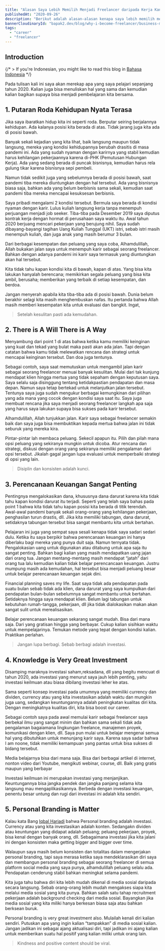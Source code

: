 ```yaml
---
title: "Alasan Saya Lebih Memilih Menjadi Freelancer daripada Kerja Kantoran"
publishedAt: "2020-09-26"
description: "Berikut adalah alasan-alasan kenapa saya lebih memilih menjadi pekerja serabutan (freelancer) daripada kerja kantoran"
bannerCloudinaryId: "bapak2.dev/blog/why-i-become-freelancer/business-man-ga172abfa3_1280_lscdfo"
tags:
  - "career"
  - "freelancer"
---
```


## Introduction

{/* > If you're Indonesian, you might like to read this blog in [Bahasa Indonesia](/blog/id-2022-retrospective) */}

Pada tulisan kali ini saya akan merekap apa yang saya pelajari sepanjang tahun 2020. Kalian juga bisa menuliskan hal yang sama dan kemudian kalian bagikan supaya bisa menjadi pembelajaran kita bersama.

## 1. Putaran Roda Kehidupan Nyata Terasa

Jika saya ibaratkan hidup kita ini seperti roda. Berputar seiring berjalannya kehidupan. Ada kalanya posisi kita berada di atas. Tidak jarang juga kita ada di posisi bawah.

Banyak sekali kejadian yang kita lihat, baik langsung maupun tidak langsung, mereka yang kondisi kehidupannya berubah drasitis di masa pandemi ini. Ada yang sudah nyaman dengan karirnya yang stabil kemudian harus kehilangan pekerjaannya karena di-PHK (Pemutusan Hubungan Kerja). Ada yang sedang berada di puncak bisnisnya, kemudian harus rela gulung tikar karena bisnisnya sepi pembeli.

Namun tidak sedikit juga yang sebelumnya berada di posisi bawah, saat pandemi tiba mereka diuntungkan dengan hal tersebut. Ada yang bisnisnya biasa saja, bahkan ada yang belum berbisnis sama sekali, kemudian saat pandemi tiba mereka mencapai kesuksesan berbisnis.

Saya pribadi mengalami 2 kondisi tersebut. Bermula saya berada di kondisi nyaman dengan karir. Lulus kuliah langsung kerja tanpa menempuh perjuangan menjadi job seeker. Tiba-tiba pada Desember 2019 saya diputus kontrak kerja dengan hormat di perusahaan saya waktu itu. Awal tahun 2020 berjuang mencari pekerjaan yang berujung nihil. Saya sudah dibayang-bayangi tagihan Uang Kuliah Tunggal (UKT) istri, sebab istri masih menempuh kuliah, dan juga anak yang masih berumur 3 bulan.

Dari berbagai kesempatan dan peluang yang saya coba, Alhamdulillah, Allah bukakan jalan saya untuk menempuh karir sebagai seorang freelancer. Bahkan dengan adanya pandemi ini karir saya termasuk yang diuntungkan akan hal tersebut.

Kita tidak tahu kapan kondisi kita di bawah, kapan di atas. Yang bisa kita lakukan hanyalah berencana; memikirkan segala peluang yang bisa kita ambil, berusaha; memberikan yang terbaik di setiap kesempatan, dan berdoa.

Jangan menyerah apabila kita tiba-tiba ada di posisi bawah. Dunia belum berakhir selagi kita masih menghembuskan nafas. Itu pertanda bahwa Allah masih memberi kesempatan kita untuk evaluasi dan bangkit. Ingat,

> Setelah kesulitan pasti ada kemudahan.

## 2. There is A Will There is A Way

Menyambung dari point 1 di atas bahwa ketika kamu memiliki keinginan yang kuat dan tekad yang bulat maka pasti akan ada jalan. Tapi dengan catatan bahwa kamu tidak melewatkan rencana dan strategi untuk mencapai keinginan tersebut. Dan doa juga tentunya.

Sebagai contoh, saya saat memutuskan untuk mengambil jalan karir sebagai seorang freelancer menuai banyak kesulitan. Mulai dari tak kunjung mendapat klien hingga mertua yang tidak sepaham dengan keputusan saya. Saya selalu saja disinggung tentang ketidakpastian pendapatan dan masa depan. Namun saya tetap bertekad untuk melanjutkan jalan tersebut. Tentunya saya juga sudah mengukur berbagai kemungkinan dari pilihan yang ada mana yang cocok dengan kondisi saya saat itu. Saya juga membuat rencana jika saya menjadi seorang freelancer langkah apa saja yang harus saya lakukan supaya bisa sukses pada karir tersebut.

Alhamdulillah, Allah tunjukkan jalan. Karir saya sebagai freelancer semakin baik dan saya juga bisa membuktikan kepada mertua bahwa jalan ini tidak seburuk yang mereka kira.

Pintar-pintar lah membaca peluang. Sekecil apapun itu. Pilih dan pilah mana opsi peluang yang sekiranya mungkin untuk dicoba. Atur rencana dan strategi, diskusi dengan orang yang sekiranya memiliki pengalaman dari opsi tersebut. Jikalah gagal jangan lupa evaluasi untuk memperbaiki strategi di opsi yang lain.

> Disiplin dan konsisten adalah kunci.

## 3. Perencanaan Keuangan Sangat Penting

Pentingnya mengalokasikan dana, khususnya dana darurat karena kita tidak tahu kapan kondisi darurat itu terjadi. Seperti yang telah saya bahas pada point 1 bahwa kita tidak tahu kapan posisi kita berada di titik terendah. Awal-awal pandemi banyak sekali orang-orang yang kehilangan pekerjaan, penghasilan turun drastis, dll. Jika kita memiliki tabungan, dana darurat, setidaknya tabungan tersebut bisa sangat membantu kita untuk bertahan.

Pelajaran ini juga yang sempat saya sesali kenapa tidak saya sadari sedari dulu. Ketika itu saya berpikir bahwa perencanaan keuangan ini hanya diberlaku bagi mereka yang punya duit saja. Namun ternyata tidak. Pengalokasian uang untuk digunakan atau ditabung untuk apa saja itu sangat penting. Bahkan bagi kalian yang masih mendapatkan uang jajan dari orang tua. Jangan mentang-mentang masih mendapat “jatah” dari orang tua lalu kemudian kalian tidak belajar perencancaan keuangan. Justru mumpung masih ada kemudahan, hal tersebut bisa menjadi peluang besar untuk belajar perencanaan keuangan sejak dini.

Financial planning saves my life. Saat saya tidak ada pendapatan pada suatu bulan sebab tidak ada klien, dana darurat yang saya kumpulkan dari pendapatan bulan-bulan sebelumnya sangat membantu untuk bertahan. Setidaknya hingga saya mendapat klien. Belum lagi tabungan untuk kebutuhan rumah-tangga, pekerjaan, dll jika tidak dialokasikan makan akan sangat sulit untuk merealisasikan.

Belajar perencanaan keuangan sekarang sangat mudah. Bisa dari mana saja. Dari yang gratisan hingga yang berbayar. Cukup kalian sisihkan waktu untuk mempelajarinya. Temukan metode yang tepat dengan kondisi kalian. Praktikan perlahan.

> Jangan lupa berbagi. Sebab berbagi adalah investasi.

## 4. Knowledge is Very Great Investment

Disamping maraknya investasi saham,reksadana, dll yang begitu mencuat di tahun 2020, ada investasi yang menurut saya jauh lebih penting, yaitu investasi keilmuan atau biasa dibilang investasi leher ke atas.

Sama seperti konsep investasi pada umumnya yang memiliki currency dan dividen, currency atau yang kita investasikan adalah waktu dan mungkin juga uang, sedangkan keuntungannya adalah peningkatan kualitas diri kita. Dengan meningkatnya kualitas diri, kita bisa boost our career.

Sebagai contoh saya pada awal memulai karir sebagai freelancer saya berbekal ilmu yang sangat minim dan bahkan sama sekali tidak ada pengalaman bagaiamana lingkungan freelance, manajemen proyek, komunikasi dengan klien, dll. Saya pun mulai untuk belajar mengenai semua hal yang dibutuhkan untuk menunjang karir saya. Karena saya sadar bahwa I am noone, tidak memiliki kemampuan yang pantas untuk bisa sukses di bidang tersebut.

Media belajarnya bisa dari mana saja. Bisa dari berbagai artikel di internet, nonton video dari Youtube, mengikuti webinar, course, dll. Baik yang gratis maupun yang berbayar

Investasi keilmuan ini merupakan investasi yang menjanjikan. Keuntungannya bisa jangka pendek dan jangka panjang selama kita langsung mau mengaplikasikannya. Berbeda dengan investasi keuangan, penentu besar untung dan rugi dari investasi ini adalah kita sendiri.

## 5. Personal Branding is Matter

Kalau kata Bang [Iqbal Hariadi](https://www.linkedin.com/in/iqbalhariadi/) bahwa Personal branding adalah investasi. Currency atau yang kita investasikan adalah konten. Sedangakn dividen atau keuntungan yang didapat adalah peluang; peluang pekerjaan, proyek, bisa kenal dengan banyak orang, dll. Sebagaimana investasi jika kita jalani ini dengan konsisten maka getting bigger and bigger over time.

Walaupun saya masih belum konsisten dan totalitas dalam mengerjakan personal branding, tapi saya merasa ketika saya mendeklarasikan diri saya dan membangun personal branding sebagai seorang freelancer di semua platform social media yang saya punya, alhamdulillah peluang selalu ada. Pendapatan cenderung stabil bahkan meningkat selama pandemi.

Kita juga tahu bahwa diri kita lebih mudah dikenal di media sosial daripada secara langsung. Sebab orang-orang lebih mudah mengakses siapa kita melalui media sosial yang kita punya. Bahkan salah satu tahap recruitment pekerjaan adalah background checking dari media sosial. Bayangkan jika media sosial yang kita miliki hanya berkesan biasa saja atau bahkan berksean buruk.

Personal branding is very great investment also. Mulailah kenali diri kalian sendiri. Putuskan apa yang ingin kalian “tampakkan” di media sosial kalian. Jangan jadikan ini sebagai ajang aktualisasi diri, tapi jadikan ini ajang kalian untuk memberikan suatu hal positif yang kalian miliki untuk orang lain.

> Kindness and positive content should be viral.
